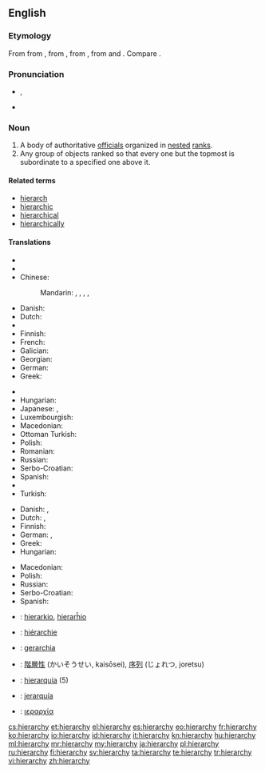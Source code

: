 ==English==

===Etymology===
From {{etyl|enm}} {{term|ierarchie|lang=enm}} from {{etyl|la}} {{term|hierarchia|lang=enm}}, from {{etyl|grc}} {{term|ἱεραρχία||rule of a high priest|lang=grc|tr=hierarkhia}}, from {{term|ἱεράρχης||high priest|lang=grc|tr=hierarkhēs}}, from {{term|ἱερεύς||priest|lang=grc|tr=hiereus}} and {{term|ἀρχή||rule|lang=grc|tr=arkhē}}. Compare {{etyl|fr|-}} {{term|hiérarchie|lang=fr}}.

===Pronunciation===
* {{IPA|/ˈhaɪə.ɹɑː.kɪ/|/ˈhaɪɹ.ɑːɹ.kɪ/}}, {{X-SAMPA|/"haI@r\A:kI/|/"haIr\=A:r\=kI/}}
* {{audio|en-us-hierarchy.ogg|Audio (US)}}

===Noun===
{{en-noun|hierarchies}}

# A body of authoritative [[official]]s organized in [[nested]] [[rank]]s.
# Any group of objects ranked so that every one but the topmost is subordinate to a specified one above it.

====Related terms====
* [[hierarch]]
* [[hierarchic]]
* [[hierarchical]]
* [[hierarchically]]

====Translations====
{{trans-top|body of authoritative officials}}
* {{trreq|Arabic}}
* {{trreq|Armenian}}
* Chinese:
*: Mandarin: {{t|zh|等級制度|sc=Hani}}, {{t|zh|等级制度|tr=děngjízhìdù|sc=Hani}}, {{t|zh|階層|sc=Hani}}, {{t|zh|阶层|tr=jiēcéng|sc=Hani}}, {{t|zh|层次|tr=céngcì|sc=Hani}}
* Danish: {{t+|da|hierarki|n}}
* Dutch: {{t+|nl|hiërarchie|f}}
* {{trreq|Esperanto}}
* Finnish: {{t+|fi|hierarkia}}
* French: {{t+|fr|hiérarchie|f}}
* Galician: {{t-|gl|xerarquía|f|xs=Galician}}
* Georgian: {{t|ka|იერარქია|tr=ierark'ia|sc=Geor}}
* German: {{t+|de|Hierarchie|f}}
* Greek: {{t+|el|ιεραρχία|f|tr=ierarkhía}}
{{trans-mid}}
* {{trreq|Hebrew}}
* Hungarian: {{t|hu|hierarchia}}
* Japanese: {{t|ja|階層|tr=かいそう, kaisō|sc=Jpan}}, {{t|ja|序列|tr=じょれつ, joretsu|sc=Jpan}}
* Luxembourgish: {{t|lb|Hierarchie}}
* Macedonian: {{t|mk|хиерархија|f|tr=hierárhija}}
* Ottoman Turkish: {{tø|ota|سلسلهء مراتب|tr=silsile -i merâtib|sc=ota-Arab}}
* Polish: {{t|pl|hierarchia|f}}
* Romanian: {{t|ro|ierarhie|f}}
* Russian: {{t|ru|иерархия|f|tr=ijerárxija|sc=Cyrl}}
* Serbo-Croatian: {{t|sh|hijerarhija|f}}
* Spanish: {{t|es|jerarquía|f}}
* {{trreq|Thai}}
* Turkish: {{t|tr|hiyerarşi}}
{{trans-bottom}}

{{trans-top|class of objects}}
* Danish: {{t+|da|hierarki|n}}, {{t|da|rangorden|c}}
* Dutch: {{t+|nl|hiërarchie|f}}, {{t-|nl|rangorde|f}}
* Finnish: {{t+|fi|hierarkia}}
* German: {{t+|de|Hierarchie|f}}, {{t+|de|Rangordnung|f}}
* Greek: {{t+|el|ιεραρχία|f|tr=ierarkhía}}
* Hungarian: {{t|hu|hierarchia}}
{{trans-mid}}
* Macedonian: {{t|mk|хиерархија|f|tr=hierárhija}}
* Polish: {{t|pl|hierarchia|f}}
* Russian: {{t|ru|иерархия|f|tr=ijerárxija|sc=Cyrl}}
* Serbo-Croatian: {{t|sh|hijerarhija|f}}
* Spanish: {{t|es|jerarquía|f}}
{{trans-bottom}}

{{checktrans-top}}
* {{ttbc|eo}}: [[hierarkio]], [[hierarĥio]]
* {{ttbc|fr}}: [[hiérarchie]] {{f}}
* {{ttbc|it}}: [[gerarchia]] {{f}}
{{trans-mid}}
* {{ttbc|ja}}: [[階層性]] (かいそうせい, kaisōsei), [[序列]] (じょれつ, joretsu)
* {{ttbc|pt}}: [[hierarquia]] {{f}} (5)
* {{ttbc|es}}: [[jerarquía]] {{f}}
* {{ttbc|el}}: [[ιεραρχία]] {{f}}
{{trans-bottom}}

[[cs:hierarchy]]
[[et:hierarchy]]
[[el:hierarchy]]
[[es:hierarchy]]
[[eo:hierarchy]]
[[fr:hierarchy]]
[[ko:hierarchy]]
[[io:hierarchy]]
[[id:hierarchy]]
[[it:hierarchy]]
[[kn:hierarchy]]
[[hu:hierarchy]]
[[ml:hierarchy]]
[[mr:hierarchy]]
[[my:hierarchy]]
[[ja:hierarchy]]
[[pl:hierarchy]]
[[ru:hierarchy]]
[[fi:hierarchy]]
[[sv:hierarchy]]
[[ta:hierarchy]]
[[te:hierarchy]]
[[tr:hierarchy]]
[[vi:hierarchy]]
[[zh:hierarchy]]
